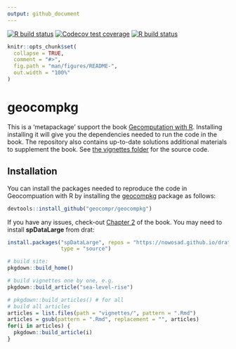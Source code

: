```yaml
---
output: github_document
---
```


<!-- badges: start -->
[![R build status](https://github.com/geocompr/geocompkg/workflows/pkgdown/badge.svg)](https://github.com/geocompr/geocompkg/actions)
[![Codecov test coverage](https://codecov.io/gh/geocompr/geocompkg/branch/master/graph/badge.svg)](https://codecov.io/gh/geocompr/geocompkg?branch=master)
[![R build status](https://github.com/geocompr/geocompkg/workflows/R-CMD-check/badge.svg)](https://github.com/geocompr/geocompkg/actions)
<!-- badges: end -->

<!-- README.md is generated from README.Rmd. Please edit that file -->

```r
knitr::opts_chunk$set(
  collapse = TRUE,
  comment = "#>",
  fig.path = "man/figures/README-",
  out.width = "100%"
)
```

# geocompkg

This is a 'metapackage' support the book 
[Gecomputation with R](https://geocompr.robinlovelace.net/).
Installing installing it will give you the dependencies needed to run the code in the book.
The repository also contains up-to-date solutions additional materials to supplement the book.
See [the vignettes folder](https://github.com/geocompr/geocompkg/tree/master/vignettes) for the source code.

## Installation

You can install the packages needed to reproduce the code in Geocompuation with R by installing the [geocompkg](https://github.com/geocompr/geocompkg) package as follows:

```r
devtools::install_github("geocompr/geocompkg")
```

If you have any issues, check-out [Chapter 2](https://geocompr.robinlovelace.net/spatial-class.html) of the book.
You may need to install **spDataLarge** from drat:

```r
install.packages("spDataLarge", repos = "https://nowosad.github.io/drat/",
                 type = "source")
```


```r
# build site:
pkgdown::build_home()

# build vignettes one by one, e.g.
pkgdown::build_article("sea-level-rise")

# pkgdown::build_articles() # for all
# build all articles
articles = list.files(path = "vignettes/", pattern = ".Rmd")
articles = gsub(pattern = ".Rmd", replacement = "", articles)
for(i in articles) {
  pkgdown::build_article(i)
}
```

